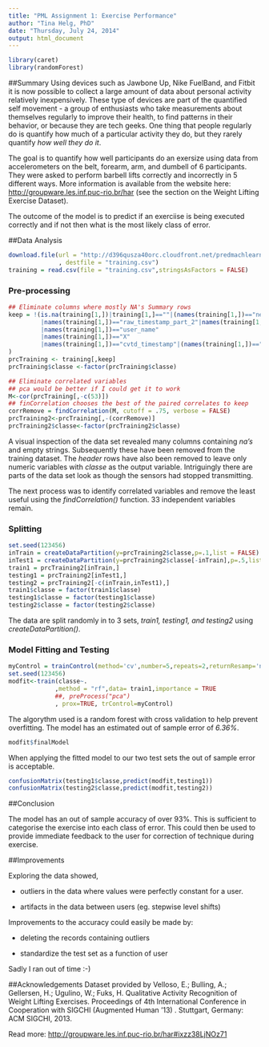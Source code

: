 ```yaml
---
title: "PML Assignment 1: Exercise Performance"
author: "Tina Helg, PhD"
date: "Thursday, July 24, 2014"
output: html_document
---
```

```r
library(caret)
library(randomForest)
```
##Summary
Using devices such as Jawbone Up, Nike FuelBand, and Fitbit it is now possible to collect a large amount of data about personal activity relatively inexpensively. These type of devices are part of the quantified self movement - a group of enthusiasts who take measurements about themselves regularly to improve their health, to find patterns in their behavior, or because they are tech geeks. One thing that people regularly do is quantify how much of a particular activity they do, but they rarely quantify *how well they do it*. 

The goal is to quantify how well participants do an exersize using data from accelerometers on the belt, forearm, arm, and dumbell of 6 participants. They were asked to perform barbell lifts correctly and incorrectly in 5 different ways. More information is available from the website here: <http://groupware.les.inf.puc-rio.br/har> (see the section on the Weight Lifting Exercise Dataset). 

The outcome of the model is to predict if an exerciise is being executed correctly and if not then what is the most likely class of error. 

##Data Analysis
```r
download.file(url = "http://d396qusza40orc.cloudfront.net/predmachlearn/pml-training.csv"
              , destfile = "training.csv")
training = read.csv(file = "training.csv",stringsAsFactors = FALSE)
```

### Pre-processing
```r
## Eliminate columns where mostly NA's Summary rows
keep = !(is.na(training[1,])|training[1,]==""|(names(training[1,])=="new_window")
         |names(training[1,])=="raw_timestamp_part_2"|names(training[1,])=="raw_timestamp_part_1"
         |names(training[1,])=="user_name"
         |names(training[1,])=="X"
         |names(training[1,])=="cvtd_timestamp"|(names(training[1,])=="num_window")
)
prcTraining <- training[,keep]
prcTraining$classe <-factor(prcTraining$classe)

## Eliminate correlated variables
## pca would be better if I could get it to work
M<-cor(prcTraining[,-c(53)])
## finCorrelation chooses the best of the paired correlates to keep
corrRemove = findCorrelation(M, cutoff = .75, verbose = FALSE)
prcTraining2<-prcTraining[,-(corrRemove)]
prcTraining2$classe<-factor(prcTraining2$classe)
```

A visual inspection of the data set revealed many columns containing *na's* and empty strings. Subsequently these have been removed from the training dataset. The *header* rows have also been removed to leave only numeric variables with *classe* as the output variable. Intriguingly there are parts of the data set look as though the sensors had stopped transmitting.

The next process was to identify correlated variables and remove the least useful using the *findCorrelation()* function. 33 independent variables remain.

### Splitting
```r
set.seed(123456)
inTrain = createDataPartition(y=prcTraining2$classe,p=.1,list = FALSE)
inTest1 = createDataPartition(y=prcTraining2$classe[-inTrain],p=.5,list = FALSE)
train1 = prcTraining2[inTrain,]
testing1 = prcTraining2[inTest1,]
testing2 = prcTraining2[-c(inTrain,inTest1),]
train1$classe = factor(train1$classe)
testing1$classe = factor(testing1$classe)
testing2$classe = factor(testing2$classe)
```

The data are split randomly in to 3 sets, *train1, testing1, and testing2* using *createDataPartition()*.

### Model Fitting and Testing
```r
myControl = trainControl(method='cv',number=5,repeats=2,returnResamp='none')
set.seed(123456)
modfit<-train(classe~.
             ,method = "rf",data= train1,importance = TRUE
             ##, preProcess("pca")
             , prox=TRUE, trControl=myControl)
```
The algorythm used is a random forest with cross validation to help prevent overfitting. The model has an estimated out of sample error of *6.36%*.
```r
modfit$finalModel
```
When applying the fitted model to our two test sets the out of sample error is acceptable.
```r
confusionMatrix(testing1$classe,predict(modfit,testing1))
confusionMatrix(testing2$classe,predict(modfit,testing2))
```

##Conclusion

The model has an out of sample accuracy of over 93%. This is sufficient to categorise the exercise into each class of error. This could then be used to provide immediate feedback to the user for correction of technique during exercise.

##Improvements

Exploring the data showed,

* outliers in the data where values were perfectly constant for a user.

* artifacts in the data between users (eg. stepwise level shifts)

Improvements to the accuracy could easily be made by:

* deleting the records containing outliers

* standardize the test set as a function of user

Sadly I ran out of time :-)


##Acknowledgements
Dataset provided by 
Velloso, E.; Bulling, A.; Gellersen, H.; Ugulino, W.; Fuks, H. Qualitative Activity Recognition of Weight Lifting Exercises. Proceedings of 4th International Conference in Cooperation with SIGCHI (Augmented Human '13) . Stuttgart, Germany: ACM SIGCHI, 2013.

Read more: <http://groupware.les.inf.puc-rio.br/har#ixzz38LjNOz71>